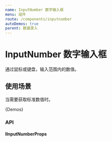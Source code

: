 ```yaml
---
name: InputNumber 数字输入框
menu: 组件
route: /components/inputnumber
autoDemos: true
parent: 数据录入
---
```


# InputNumber 数字输入框

通过鼠标或键盘，输入范围内的数值。

## 使用场景

当需要获取标准数值时。

{Demos}

### API

#### IInputNumberProps

<Props propsName="IInputNumberProps" />
